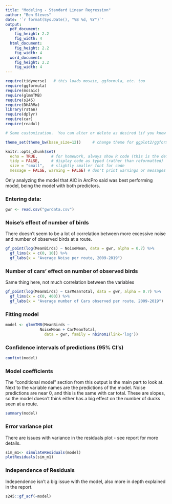 ```yaml
---
title: "Modeling - Standard Linear Regression"
author: "Ben Steves"
date: '`r format(Sys.Date(), "%B %d, %Y")`'
output: 
  pdf_document:
    fig_height: 2.2
    fig_width: 4
  html_document:
    fig_height: 2.2
    fig_width: 4
  word_document:
    fig_height: 2.2
    fig_width: 4
---
```


```r
require(tidyverse)   # this loads mosaic, ggformula, etc. too
require(ggformula)
require(mosaic)
require(glmmTMB)
require(s245)
require(DHARMa)
library(rstan)
require(dplyr)
require(car)
require(readxl)

# Some customization.  You can alter or delete as desired (if you know what you are doing).

theme_set(theme_bw(base_size=12))     # change theme for ggplot2/ggformula

knitr::opts_chunk$set(
  echo = TRUE,      # for homework, always show R code (this is the default)
  tidy = FALSE,     # display code as typed (rather than reformatted)
  size = "small",   # slightly smaller font for code
  message = FALSE, warning = FALSE) # don't print warnings or messages in compiled document. So you MUST check them in RStudio!
```

Only analyzing the model that AIC in ArcPro said was best performing model, being the model with both predictors. 

### Entering data:

```r
gwr <- read.csv("gwrdata.csv")
```

### Noise's effect of number of birds

There doesn't seem to be a lot of correlation between more excessive noise and number of observed birds at a route. 

```r
gf_point(log(MeanBirds) ~ NoiseMean, data = gwr, alpha = 0.7) %>%
  gf_lims(x = c(0, 10)) %>%
  gf_labs(x = "Average Noise per route, 2009-2019")
```

### Number of cars' effect on number of observed birds

Same thing here, not much correlation between the variables

```r
gf_point(log(MeanBirds) ~ CarMeanTotal, data = gwr, alpha = 0.7) %>%
  gf_lims(x = c(0, 400)) %>%
  gf_labs(x = "Average number of Cars observed per route, 2009-2019")
```

### Fitting model

```r
model <- glmmTMB(MeanBirds ~ 
               NoiseMean + CarMeanTotal,
                 data = gwr, family = nbinom1(link='log'))
```

### Confidence intervals of predictions (95% CI's)

```r
confint(model)
```

### Model coefficients

The "conditional model" section from this output is the main part to look at. Next to the variable names are the predictions of the model. Noise predictions are near 0, and this is the same with car total. These are slopes, so the model doesn't think either has a big effect on the number of ducks seen at a route. 

```r
summary(model)
```

### Error variance plot

There are issues with variance in the residuals plot - see report for more details. 

```r
sim_m1<- simulateResiduals(model)
plotResiduals(sim_m1)
```

### Independence of Residuals

Independence isn't a big issue with the model, also more in depth explained in the report.

```r
s245::gf_acf(~model)
```

